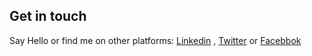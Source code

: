 ## Get in touch

Say Hello or find me on other platforms: [Linkedin](https://www.linkedin.com/in/samadovabdullah/) , [Twitter](https://twitter.com/iam_abdulloh) or [Facebbok](https://www.facebook.com/abdullah.samadov)